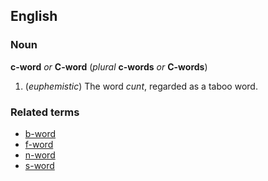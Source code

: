 ==English==
===Noun===
'''c-word''' ''or'' '''C-word''' (''plural'' '''c-words''' ''or'' '''C-words''')

#(''euphemistic'') The word ''cunt'', regarded as a taboo word.

===Related terms===
*[[b-word]]
*[[f-word]]
*[[n-word]]
*[[s-word]]